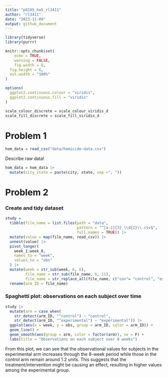 ```yaml
---
title: "p8105_hw5_rl3411"
author: "rl3411"
date: "2023-11-09"
output: github_document
---
```


```r
library(tidyverse)
library(purrr)

knitr::opts_chunk$set(
    echo = TRUE,
    warning = FALSE,
    fig.width = 8, 
  fig.height = 6,
  out.width = "100%"
)

options(
  ggplot2.continuous.colour = "viridis",
  ggplot2.continuous.fill = "viridis"
)

scale_colour_discrete = scale_colour_viridis_d
scale_fill_discrete = scale_fill_viridis_d
```

# Problem 1

```r
hom_data = read_csv("data/homicide-data.csv")
```

Describe raw data!

```r
hom_data = hom_data |> 
  mutate(city_state = paste(city, state, sep =", "))
```


# Problem 2

### Create and tidy dataset

```r
study = 
  tibble(file_name = list.files(path = "data", 
                                pattern = "^[a-z]{3}_\\d{2}\\.csv$", 
                                full.names = TRUE)) |> 
  mutate(value = map(file_name, read_csv)) |> 
  unnest(value) |> 
  pivot_longer(
    week_1:week_8,
    names_to = "week",
    values_to = "obs"
  ) |> 
  mutate(week = str_sub(week, 6, 6),
         file_name = str_sub(file_name, 6, 11),
         file_name = str_replace_all(file_name, c("con"= "control", "exp" = "experimental"))) |> 
  rename(arm_ID = file_name)
```

### Spaghetti plot: observations on each subject over time

```r
study |> 
  mutate(arm = case_when(
    str_detect(arm_ID, "^control") ~ "control",
    str_detect(arm_ID, "^experimental") ~ "experimental")) |> 
  ggplot(aes(x = week, y = obs, group = arm_ID, color = arm_ID)) + 
  geom_line() +
  geom_smooth(aes(group = arm, color = factor(arm)), se = F) +
  labs(title = "Observations on each subject over 8 weeks")
```

From this plot, we can see that the observational values for subjects in the experimental arm increases through the 8-week period while those in the control arm remain around 1.2 units. This suggests that the treatment/intervention might be causing an effect, resulting in higher values among the experimental group.























